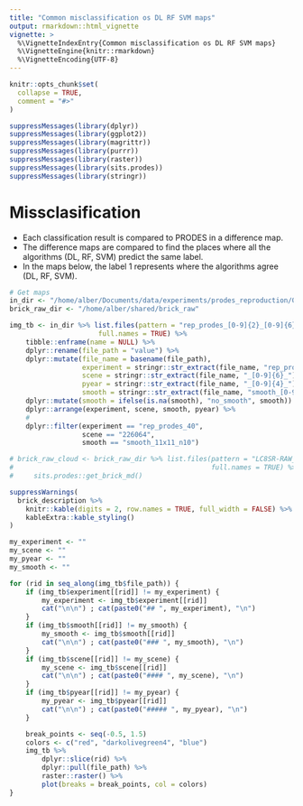 ```yaml
---
title: "Common misclassification os DL RF SVM maps"
output: rmarkdown::html_vignette
vignette: >
  %\VignetteIndexEntry{Common misclassification os DL RF SVM maps}
  %\VignetteEngine{knitr::rmarkdown}
  %\VignetteEncoding{UTF-8}
---
```


```r
knitr::opts_chunk$set(
  collapse = TRUE,
  comment = "#>"
)
```

```r
suppressMessages(library(dplyr))
suppressMessages(library(ggplot2))
suppressMessages(library(magrittr))
suppressMessages(library(purrr))
suppressMessages(library(raster))
suppressMessages(library(sits.prodes))
suppressMessages(library(stringr))
```


# Missclasification
+ Each classification result is compared to PRODES in a difference map.
+ The difference maps are compared to find the places where all the algorithms (DL, RF, SVM) predict the same label.
+ In the maps below, the label 1 represents where the algorithms agree (DL, RF, SVM).

```r

# Get maps
in_dir <- "/home/alber/Documents/data/experiments/prodes_reproduction/03_classify/confusion_dl_rf_svm/byte"
brick_raw_dir <- "/home/alber/shared/brick_raw"

img_tb <- in_dir %>% list.files(pattern = "rep_prodes_[0-9]{2}_[0-9]{6}_[0-9]{4}_(smooth_3x3_n10|smooth_5x5_n10|smooth_7x7_n10|smooth_9x9_n10|smooth_11x11_n10|no_smooth).tif",
                      full.names = TRUE) %>%
    tibble::enframe(name = NULL) %>%
    dplyr::rename(file_path = "value") %>%
    dplyr::mutate(file_name = basename(file_path),
                  experiment = stringr::str_extract(file_name, "rep_prodes_[0-9]{2}"),
                  scene = stringr::str_extract(file_name, "_[0-9]{6}_") %>% stringr::str_sub(2, -2),
                  pyear = stringr::str_extract(file_name, "_[0-9]{4}_") %>% stringr::str_sub(2, -2),
                  smooth = stringr::str_extract(file_name, "smooth_[0-9]+x[0-9]+_n[0-9]+")) %>%
    dplyr::mutate(smooth = ifelse(is.na(smooth), "no_smooth", smooth)) %>% 
    dplyr::arrange(experiment, scene, smooth, pyear) %>% 
    #
    dplyr::filter(experiment == "rep_prodes_40",
                  scene == "226064",
                  smooth == "smooth_11x11_n10")

# brick_raw_cloud <- brick_raw_dir %>% list.files(pattern = "LC8SR-RAW_[0-9]{6}_[0-9]{4}-[0-9]{2}-[0-9]{2}_cloud_STACK_BRICK.tif",
#                                                 full.names = TRUE) %>%
#     sits.prodes::get_brick_md()

```




```r
suppressWarnings(
  brick_description %>% 
    knitr::kable(digits = 2, row.names = TRUE, full_width = FALSE) %>% 
    kableExtra::kable_styling()
)
```



```r

my_experiment <- ""
my_scene <- ""
my_pyear <- ""
my_smooth <- ""

for (rid in seq_along(img_tb$file_path)) {
    if (img_tb$experiment[[rid]] != my_experiment) {
        my_experiment <- img_tb$experiment[[rid]]
        cat("\n\n") ; cat(paste0("## ", my_experiment), "\n")
    }
    if (img_tb$smooth[[rid]] != my_smooth) {
        my_smooth <- img_tb$smooth[[rid]]
        cat("\n\n") ; cat(paste0("### ", my_smooth), "\n")
    }
    if (img_tb$scene[[rid]] != my_scene) {
        my_scene <- img_tb$scene[[rid]]
        cat("\n\n") ; cat(paste0("#### ", my_scene), "\n")
    }
    if (img_tb$pyear[[rid]] != my_pyear) {
        my_pyear <- img_tb$pyear[[rid]]
        cat("\n\n") ; cat(paste0("##### ", my_pyear), "\n")
    }

    break_points <- seq(-0.5, 1.5)
    colors <- c("red", "darkolivegreen4", "blue")
    img_tb %>% 
        dplyr::slice(rid) %>% 
        dplyr::pull(file_path) %>% 
        raster::raster() %>% 
        plot(breaks = break_points, col = colors)
}

```

